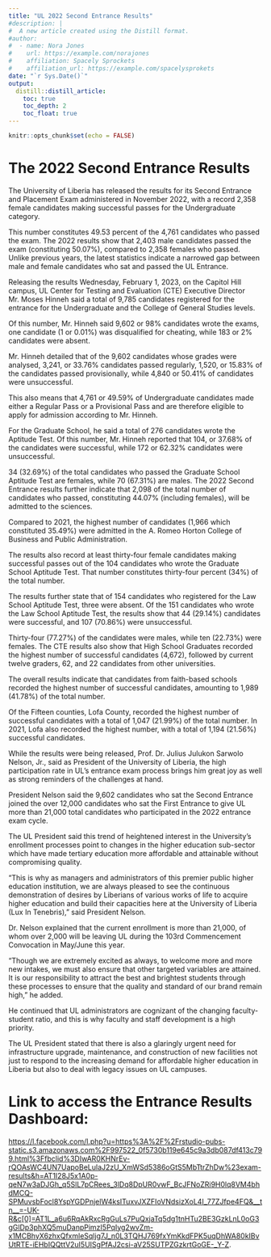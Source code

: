 ```yaml
---
title: "UL 2022 Second Entrance Results"
#description: |
#  A new article created using the Distill format.
#author:
#  - name: Nora Jones 
#    url: https://example.com/norajones
#    affiliation: Spacely Sprockets
#    affiliation_url: https://example.com/spacelysprokets
date: "`r Sys.Date()`"
output: 
  distill::distill_article:
    toc: true
    toc_depth: 2
    toc_float: true
---
```


```r
knitr::opts_chunk$set(echo = FALSE)
```

# The 2022 Second Entrance Results

The University of Liberia has released the results for its Second Entrance and Placement Exam administered in November 2022, with a record 2,358 female candidates making successful passes for the Undergraduate category.    

This number constitutes 49.53 percent of the 4,761 candidates who passed the exam.
The 2022 results show that 2,403 male candidates passed the exam (constituting 50.07%), compared to 2,358 females who passed.
Unlike previous years, the latest statistics indicate a narrowed gap between male and female candidates who sat and passed the UL Entrance.    

Releasing the results Wednesday, February 1, 2023, on the Capitol Hill campus, UL Center for Testing and Evaluation (CTE) Executive Director Mr. Moses Hinneh said a total of 9,785 candidates registered for the entrance for the Undergraduate and the College of General Studies levels.

Of this number, Mr. Hinneh said 9,602 or 98% candidates wrote the exams, one candidate (1 or 0.01%) was disqualified for cheating, while 183 or 2% candidates were absent.


Mr. Hinneh detailed that of the 9,602 candidates whose grades were analysed, 3,241, or 33.76% candidates passed regularly, 1,520, or 15.83% of the candidates passed provisionally, while 4,840 or 50.41% of candidates were unsuccessful.


This also means that 4,761 or 49.59% of Undergraduate candidates made either a Regular Pass or a Provisional Pass and are therefore eligible to apply for admission according to Mr. Hinneh.

For the Graduate School, he said a total of 276 candidates wrote the Aptitude Test. Of this number, Mr. Hinneh reported that 104, or 37.68% of the candidates were successful, while 172 or 62.32% candidates were unsuccessful.

34  (32.69%) of the total candidates who passed the Graduate School Aptitude Test are females, while 70 (67.31%) are males.
The 2022 Second Entrance results further indicate that 2,098 of the total number of candidates who passed, constituting 44.07% (including females), will be admitted to the sciences.


Compared to 2021, the highest number of candidates (1,966 which constituted 35.49%) were admitted in the A. Romeo Horton College of Business and Public Administration.

The results also record at least thirty-four female candidates making successful passes out of the 104 candidates who wrote the Graduate School Aptitude Test. 
That number constitutes thirty-four percent (34%) of the total number.    


The results further state that of 154 candidates who registered for the Law School Aptitude Test, three were absent.
Of the 151 candidates who wrote the Law School Aptitude Test, the results show that 44 (29.14%) candidates were successful, and 107 (70.86%) were unsuccessful.    

 Thirty-four (77.27%) of the candidates were males, while ten (22.73%) were females. The CTE results also show that High School Graduates recorded the highest number of successful candidates (4,672), followed by current twelve graders, 62, and 22 candidates from other universities.    
 
The overall results indicate that candidates from faith-based schools recorded the highest number of successful candidates, amounting to 1,989 (41.78%) of the total number.    


Of the Fifteen counties, Lofa County, recorded the highest number of successful candidates with a total of 1,047 (21.99%) of the total number. In 2021, Lofa also recorded the highest number, with a total of 1,194 (21.56%) successful candidates.    

While the results were being released, Prof. Dr. Julius Julukon Sarwolo Nelson, Jr., said as President of the University of Liberia, the high participation rate in UL’s entrance exam process brings him great joy as well as strong reminders of the challenges at hand.    

President Nelson said the 9,602 candidates who sat the Second Entrance joined the over 12,000 candidates who sat the First Entrance to give UL more than 21,000 total candidates who participated in the 2022 entrance exam cycle.    

The UL President said this trend of heightened interest in the University’s enrollment processes point to changes in the higher education sub-sector which have made tertiary education more affordable and attainable without compromising quality.    

“This is why as managers and administrators of this premier public higher education institution, we are always pleased to see the continuous demonstration of desires by Liberians of various works of life to acquire higher education and build their capacities here at the University of Liberia (Lux In Tenebris),” said President Nelson.    

Dr. Nelson explained that the current enrollment is more than 21,000, of whom over 2,000 will be leaving UL during the 103rd Commencement Convocation in May/June this year.    

“Though we are extremely excited as always, to welcome more and more new intakes, we must also ensure that other targeted variables are attained. It is our responsibility to attract the best and brightest students through these processes to ensure that the quality and standard of our brand remain high,” he added.    

He continued that UL administrators are cognizant of the changing faculty-student ratio, and this is why faculty and staff development is a high priority.    

The UL President stated that there is also a glaringly urgent need for infrastructure upgrade, maintenance, and construction of new facilities not just to respond to the increasing demand for affordable higher education in Liberia but also to deal with legacy issues on UL campuses.    

# Link to access the Entrance Results Dashboard:    

 <https://l.facebook.com/l.php?u=https%3A%2F%2Frstudio-pubs-static.s3.amazonaws.com%2F997522_0f5730b119e645c9a3db087df413c799.html%3Ffbclid%3DIwAR0KHNrEv-rQOAsWC4UN7UapoBeLulaJ2zU_XmWSd5386oGtS5MbTtrZhDw%23exam-results&h=AT1I28J5x1A0p-qeN7w3aDJGh_q5SlL7pCRees_3lDq8DpUR0vwF_BcJFNoZRi9H0lq8VM4bhdMCQ-SPMuvsbFocl8YspYGDPnjelW4ksITuxvJXZFIoVNdsizXoL4I_77ZJfpe4FQ&__tn__=-UK-R&c[0]=AT1L_a6u6RqAkRxcRgGuLs7PuQxjaTq5dg1tnHTu2BE3GzkLnL0oG3gGlDp3phXQ5muDanpPimzI5PqIyg2wvZm-x1MCBhyX6zhxQfxmleSqljg7J_n0L3TQHJ769fxYmKkdFPK5uqDhWA80kIBvUtRTE-iEHbIQQttV2uI5UISgPfAJ2csi-aV25SUTPZGzkrtGoGE-_Y-Z>.



